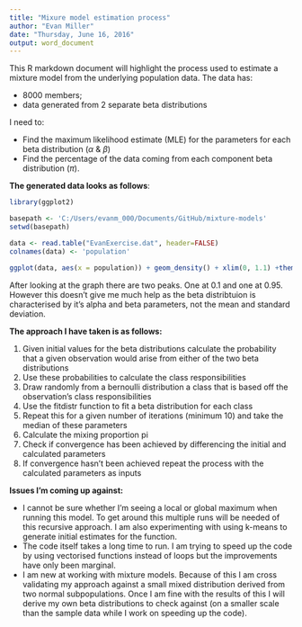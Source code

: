 ```yaml
---
title: "Mixure model estimation process"
author: "Evan Miller"
date: "Thursday, June 16, 2016"
output: word_document
---
```


This R markdown document will highlight the process used to estimate a mixture model from the underlying population data.
The data has:

* 8000 members;
* data generated from 2 separate beta distributions

I need to:

* Find the maximum likelihood estimate (MLE) for the parameters for each beta distribution ($\alpha$ & $\beta$)
* Find the percentage of the data coming from each component beta distribution ($\pi$).

**The generated data looks as follows**:

```r
library(ggplot2)

basepath <- 'C:/Users/evanm_000/Documents/GitHub/mixture-models'
setwd(basepath)

data <- read.table("EvanExercise.dat", header=FALSE)
colnames(data) <- 'population'

ggplot(data, aes(x = population)) + geom_density() + xlim(0, 1.1) +theme_minimal() + ggtitle('Overview of population')
```

After looking at the graph there are two peaks. One at 0.1 and one at 0.95. However this doesn't give me much help as the beta distribtuion is characterised by it's alpha and beta parameters, not the mean and standard deviation.

**The approach I have taken is as follows:**

1. Given initial values for the beta distributions calculate the probability that a given observation would arise from either of the two beta distributions
2. Use these probabilities to calculate the class responsibilities
3. Draw randomly from a bernoulli distribution a class that is based off the observation's class responsibilities
4. Use the fitdistr function to fit a beta distribution for each class
5. Repeat this for a given number of iterations (minimum 10) and take the median of these parameters
6. Calculate the mixing proportion pi
7. Check if convergence has been achieved by differencing the initial and calculated parameters
8. If convergence hasn't been achieved repeat the process with the calculated parameters as inputs

**Issues I'm coming up against:**

* I cannot be sure whether I'm seeing a local or global maximum when running this model. To get around this multiple runs will be needed of this recursive approach. I am also experimenting with using k-means to generate initial estimates for the function.
* The code itself takes a long time to run. I am trying to speed up the code by using vectorised functions instead of loops but the improvements have only been marginal.
* I am new at working with mixture models. Because of this I am cross validating my approach against a small mixed distribution derived from two normal subpopulations. Once I am fine with the results of this I will derive my own beta distributions to check against (on a smaller scale than the sample data while I work on speeding up the code).

